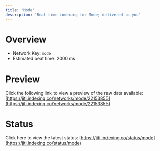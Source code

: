 ```yaml
---
title: 'Mode'
description: 'Real time indexing for Mode; delivered to you'
---
```


# Overview
- Network Key: `mode`
- Estimated beat time: 2000 ms

# Preview
Click the following link to view a preview of the raw data available: [https://jiti.indexing.co/networks/mode/22153855](https://jiti.indexing.co/networks/mode/22153855)

# Status
Click here to view the latest status: [https://jiti.indexing.co/status/mode](https://jiti.indexing.co/status/mode)
